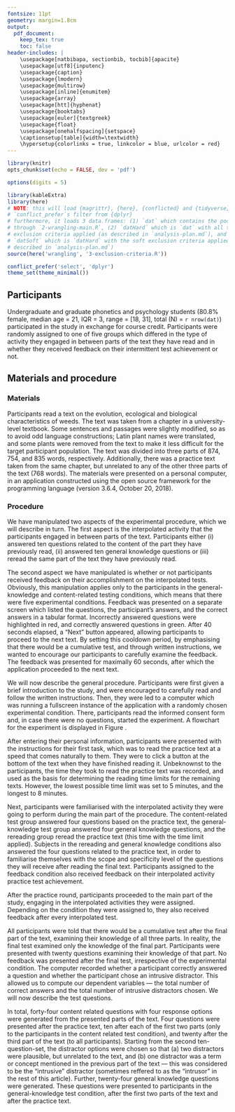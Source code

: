 ```yaml
---
fontsize: 11pt
geometry: margin=1.8cm
output:
  pdf_document:
    keep_tex: true
    toc: false
header-includes: |
    \usepackage[natbibapa, sectionbib, tocbib]{apacite}
    \usepackage[utf8]{inputenc}
    \usepackage{caption}
    \usepackage{lmodern}
    \usepackage{multirow}
    \usepackage[inline]{enumitem}
    \usepackage{array}
    \usepackage[htt]{hyphenat}
    \usepackage{booktabs}
    \usepackage[euler]{textgreek}
    \usepackage{float}
    \usepackage[onehalfspacing]{setspace}
    \captionsetup[table]{width=\textwidth}
    \hypersetup{colorlinks = true, linkcolor = blue, urlcolor = red}
---
```


```r
library(knitr)
opts_chunk$set(echo = FALSE, dev = 'pdf')

options(digits = 5)

library(kableExtra)
library(here)
# NOTE: this will load {magrittr}, {here}, {conflicted} and {tidyverse}. also,
# `conflict_prefer`s filter from {dplyr}
# furthermore, it loads 3 data.frames: (1) `dat` which contains the pooled data run
# through `2-wrangling-main.R`, (2) `datHard` which is `dat` with all the hard
# exclusion criteria applied (as described in `analysis-plan.md`), and (3)
# `datSoft` which is `datHard` with the soft exclusion criteria applied (as
# described in `analysis-plan.md`)
source(here('wrangling', '3-exclusion-criteria.R'))

conflict_prefer('select', 'dplyr')
theme_set(theme_minimal())
```

## Participants

Undergraduate and graduate phonetics and psychology students (80.8% female,
median age = 21, IQR = 3, range = [18, 31], total \(N\) = `r nrow(dat)`)
participated in the study in exchange for course credit. Participants were
randomly assigned to one of five groups which differed in the type of activity
they engaged in between parts of the text they have read and in whether they
received feedback on their intermittent test achievement or not.

## Materials and procedure

### Materials

Participants read a text on the evolution, ecological and biological characteristics
of weeds. The text was taken from a chapter in a university-level textbook.
Some sentences and passages were slightly modified, so as to avoid odd language
constructions; Latin plant names were translated, and some plants
were removed from the text to make it less difficult for the target participant
population. The text was divided into three parts of 874, 754, and 835 words,
respectively. Additionally, there was a practice text taken from the same chapter,
but unrelated to any of the other three parts of the text (768 words).
The materials were presented on a personal computer, in an application
constructed using the open source \textit{oTree} framework
\citep[version 2.1.35,][]{chenOTreeOpensourcePlatform2016}
for the \textit{Python} programming language (version 3.6.4, October 20, 2018).

### Procedure

We have manipulated two aspects of the experimental procedure, which we will
describe in turn. The first aspect is the interpolated activity that the participants
engaged in between parts of the text. Participants either (i) answered ten questions
related to the content of the part they have previously read, (ii) answered
ten general knowledge questions or (iii) reread the same part of the text they have
previously read.

The second aspect we have manipulated is whether or not participants received
feedback on their accomplishment on the interpolated tests. Obviously, this
manipulation applies only to the participants in the general-knowledge and
content-related testing conditions, which means that there were five experimental
conditions.
Feedback was presented on a separate screen which listed the
questions, the participant's answers, and the correct answers in a tabular format.
Incorrectly answered questions were highlighted in red, and correctly answered
questions in green. After 40 seconds
elapsed, a "Next" button appeared, allowing participants to proceed to the next
text. By setting this cooldown period, by emphasising that there would be a cumulative test,
and through written instructions, we wanted to encourage our participants to
carefully examine the feedback. The feedback was presented for maximally 60 seconds,
after which the application proceeded to the next text.

\begin{figure}[p]
  \centering
  \includegraphics[width = 1.3\textwidth, keepaspectratio, angle = 90, trim = 0 0 0 0]{../images/flowchart/procedure.pdf}
  \caption{A flowchart depicting the experimental procedure.}
  \label{flowchart}
\end{figure}

We will now describe the general procedure.
Participants were first given a brief introduction to the study, and were
encouraged to carefully read and follow the written instructions.
Then, they were led to a computer which was
running a fullscreen instance of the \textit{oTree} application with
a randomly chosen experimental condition. There, participants read the informed consent
form and, in case there were no questions, started the experiment.
A flowchart for the experiment is displayed in Figure \ref{flowchart}.

After entering their personal information, participants were presented with the
instructions for their first task, which was to read the practice text at a speed
that comes naturally to them. They were to click a button at the bottom of the text
when they have finished reading it. Unbeknownst to the participants, the
time they took to read the practice text was recorded, and used as the basis
for determining the reading time limits for the remaining texts.
However, the lowest possible time limit was set to 5 minutes,
and the longest to 8 minutes.

Next, participants were familiarised with the interpolated activity they were
going to perform during the main part of the procedure.
The content-related test group answered four questions based on the practice text,
the general-knowledge test group answered four general knowledge questions, and
the rereading group reread the practice text (this time with the time limit applied).
Subjects in the rereading and general knowledge conditions
also answered the four questions related to the practice text, in order to
familiarise themselves with the scope and specificity level of the questions they
will receive after reading the final text.
Participants assigned to the feedback condition also received feedback on their
interpolated activity practice test achievement.

After the practice round, participants proceeded to the main part of the study,
engaging in the interpolated activities they were assigned.
Depending on the condition they were assigned to, they also received feedback
after every interpolated test.

All participants were told that
there would be a cumulative test after the final part of the text,
examining their knowledge of all three parts.
In reality, the final test examined only the knowledge of the final part.
Participants were presented with twenty questions examining their knowledge of
that part. No feedback was presented after the final test, irrespective
of the experimental condition.
The computer recorded whether a participant correctly answered
a question and whether the participant chose an intrusive distractor. This allowed
us to compute our dependent variables --- the total number of correct answers
and the total number of intrusive distractors chosen. We will now describe the
test questions.

In total, forty-four content related questions with four response options were generated
from the presented parts of the text. Four questions were presented after the practice text,
ten after each of the first two parts (only to the participants in the content
related test condition), and twenty after the third part of the text (to all
participants).
Starting from the second ten-question-set, the distractor options were chosen so that
(a) two distractors were plausible, but unrelated to the text, and
(b) one distractor was a term or concept mentioned in the previous part of the
text --- this was considered to be the "intrusive" distractor
(sometimes reffered to as the "intrusor" in the rest of this article).
Further, twenty-four general knowledge questions were generated. These questions were
presented to participants in the general-knowledge test condition, after the first
two parts of the text and after the practice text.
